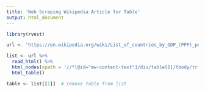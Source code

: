 ```yaml
---
title: 'Web Scraping Wikipedia Article for Table'
output: html_document
---
```


```r
library(rvest)

url <- "https://en.wikipedia.org/wiki/List_of_countries_by_GDP_(PPP)_per_capita"

list <- url %>% 
  read_html() %>% 
  html_nodes(xpath = '//*[@id="mw-content-text"]/div/table[1]/tbody/tr[2]/td[1]/table') %>%  # xpath copied from google chrome element
  html_table()

table <- list[[1]]  # remove table from list
  
```

